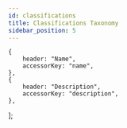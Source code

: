 ```yaml
---
id: classifications
title: Classifications Taxonomy
sidebar_position: 5
---
```



    {
        header: "Name",
        accessorKey: "name",
    },
    {
        header: "Description",
        accessorKey: "description",
    },
];

<GithubIconRender url={classificationsURL}></GithubIconRender>


<TableRender columns={columns} url={classificationsURL}></TableRender>